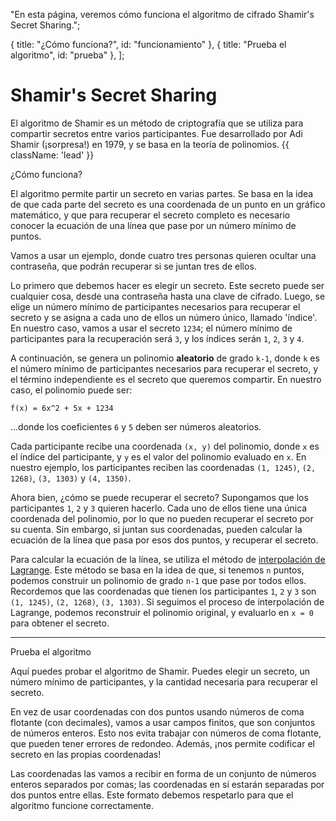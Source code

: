 
  "En esta página, veremos cómo funciona el algoritmo de cifrado Shamir's Secret Sharing.";

  { title: "¿Cómo funciona?", id: "funcionamiento" },
  { title: "Prueba el algoritmo", id: "prueba" },
];

# Shamir's Secret Sharing

El algoritmo de Shamir es un método de criptografía que se utiliza para compartir secretos
entre varios participantes. Fue desarrollado por Adi Shamir (¡sorpresa!) en 1979, y se
basa en la teoría de polinomios. {{ className: 'lead' }}

<Heading level={2} id="funcionamiento">
  ¿Cómo funciona?
</Heading>

El algoritmo permite partir un secreto en varias partes. Se basa en la idea de que cada
parte del secreto es una coordenada de un punto en un gráfico matemático, y que para
recuperar el secreto completo es necesario conocer la ecuación de una línea que pase por
un número mínimo de puntos.

Vamos a usar un ejemplo, donde cuatro tres personas quieren ocultar una contraseña, que
podrán recuperar si se juntan tres de ellos.

Lo primero que debemos hacer es elegir un secreto. Este secreto puede ser cualquier cosa,
desde una contraseña hasta una clave de cifrado. Luego, se elige un número mínimo de
participantes necesarios para recuperar el secreto y se asigna a cada uno de ellos un
número único, llamado 'índice'. En nuestro caso, vamos a usar el secreto `1234`; el número
mínimo de participantes para la recuperación será `3`, y los índices serán `1`, `2`, `3` y
`4`.

<SssExampleImages index={0} />

A continuación, se genera un polinomio **aleatorio** de grado `k-1`, donde `k` es el número
mínimo de participantes necesarios para recuperar el secreto, y el término independiente es
el secreto que queremos compartir. En nuestro caso, el polinomio puede ser:

`f(x) = 6x^2 + 5x + 1234`

...donde los coeficientes `6` y `5` deben ser números aleatorios.

Cada participante recibe una coordenada `(x, y)` del polinomio, donde `x` es el índice del
participante, y `y` es el valor del polinomio evaluado en `x`. En nuestro ejemplo, los
participantes reciben las coordenadas `(1, 1245)`, `(2, 1268)`, `(3, 1303)` y `(4, 1350)`.

<SssExampleImages index={1} />

Ahora bien, ¿cómo se puede recuperar el secreto? Supongamos que los participantes `1`, `2`
y `3` quieren hacerlo. Cada uno de ellos tiene una única coordenada del polinomio, por lo
que no pueden recuperar el secreto por su cuenta. Sin embargo, si juntan sus coordenadas,
pueden calcular la ecuación de la línea que pasa por esos dos puntos, y recuperar el secreto.

Para calcular la ecuación de la línea, se utiliza el método de [interpolación de Lagrange](https://es.wikipedia.org/wiki/Interpolaci%C3%B3n_polin%C3%B3mica_de_Lagrange). Este
método se basa en la idea de que, si tenemos `n` puntos, podemos construir un polinomio de
grado `n-1` que pase por todos ellos. Recordemos que las coordenadas que tienen los
participantes `1`, `2` y `3` son `(1, 1245)`, `(2, 1268)`, `(3, 1303)`. Si seguimos el
proceso de interpolación de Lagrange, podemos reconstruir el polinomio original, y
evaluarlo en `x = 0` para obtener el secreto.

---

<Heading level={2} id="prueba">
  Prueba el algoritmo
</Heading>

Aquí puedes probar el algoritmo de Shamir. Puedes elegir un secreto, un número mínimo de
participantes, y la cantidad necesaria para recuperar el secreto.

En vez de usar coordenadas con dos puntos usando números de coma flotante (con decimales),
vamos a usar campos finitos, que son conjuntos de números enteros. Esto nos evita trabajar
con números de coma flotante, que pueden tener errores de redondeo. Además, ¡nos permite
codificar el secreto en las propias coordenadas!

Las coordenadas las vamos a recibir en forma de un conjunto de números enteros separados
por comas; las coordenadas en sí estarán separadas por dos puntos entre ellas. Este
formato debemos respetarlo para que el algoritmo funcione correctamente.

<Row>
  <ShamirInputCalculator />
  <ShamirOutputCalculator />
</Row>